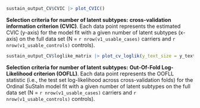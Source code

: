 :::{#suppfig-cvic-1 custom-style="Caption"}

```r
sustain_output_CV$CVIC |> plot_CVIC()
```

**Selection criteria for number of latent subtypes:**
**cross-validation information criterion (CVIC)**.
Each data point represents the estimated CVIC (y-axis)
for the model fit with a given number of latent subtypes (x-axis)
on the full data set 
(N = `r nrow(v1_usable_cases)` carriers
and 
`r nrow(v1_usable_controls)` controls).

:::

:::{#suppfig-cvic-2 custom-style="Caption"}

```r
sustain_output_CV$loglike_matrix |> plot_cv_loglik(y_text_size = y_text_size)
```

**Selection criteria for number of latent subtypes:**
**Out-Of-Fold Log-Likelihood criterion (OOFLL)**.
Each data point represents the OOFLL statistic
(i.e., the test set log-likelihood across cross-validation folds)
for the Ordinal SuStaIn model fit with a given number of latent subtypes
on the full data set
(N = `r nrow(v1_usable_cases)` carriers
and 
`r nrow(v1_usable_controls)` controls).
:::
